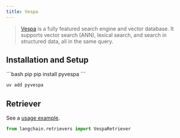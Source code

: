 ```yaml
---
title: Vespa
---
```


>[Vespa](https://vespa.ai/) is a fully featured search engine and vector database.
> It supports vector search (ANN), lexical search, and search in structured data, all in the same query.

## Installation and Setup


<CodeGroup>
```bash pip
pip install pyvespa
```

```bash uv
uv add pyvespa
```
</CodeGroup>



## Retriever

See a [usage example](/oss/python/integrations/retrievers/vespa).

```python
from langchain.retrievers import VespaRetriever
```

